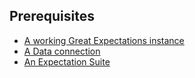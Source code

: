 
## Prerequisites

- [A working Great Expectations instance](/guides/setup/setup_overview.md)
- [A Data connection](/guides/connecting_to_your_data/connect_to_data_lp.md)
- [An Expectation Suite](/guides/expectations/create_expectations_overview.md)


